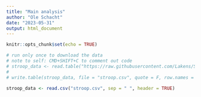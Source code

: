 ```yaml
---
title: "Main analysis"
author: "Ole Schacht"
date: "2023-05-31"
output: html_document
---
```


```r
knitr::opts_chunk$set(echo = TRUE)
```

```r
# run only once to download the data
# note to self: CMD+SHIFT+C to comment out code
# stroop_data <- read.table("https://raw.githubusercontent.com/Lakens/Stroop/master/stroop.txt", header = TRUE)
# 
# write.table(stroop_data, file = "stroop.csv", quote = F, row.names = F)

stroop_data <- read.csv("stroop.csv", sep = " ", header = TRUE)
```

